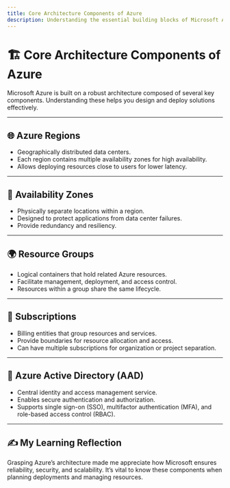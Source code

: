 ```yaml
---
title: Core Architecture Components of Azure
description: Understanding the essential building blocks of Microsoft Azure’s architecture.
---
```


# 🏗️ Core Architecture Components of Azure

Microsoft Azure is built on a robust architecture composed of several key components. Understanding these helps you design and deploy solutions effectively.

---

## 🌐 Azure Regions

- Geographically distributed data centers.
- Each region contains multiple availability zones for high availability.
- Allows deploying resources close to users for lower latency.

---

## 🏢 Availability Zones

- Physically separate locations within a region.
- Designed to protect applications from data center failures.
- Provide redundancy and resiliency.

---

## 🌍 Resource Groups

- Logical containers that hold related Azure resources.
- Facilitate management, deployment, and access control.
- Resources within a group share the same lifecycle.

---

## 🧩 Subscriptions

- Billing entities that group resources and services.
- Provide boundaries for resource allocation and access.
- Can have multiple subscriptions for organization or project separation.

---

## 🔐 Azure Active Directory (AAD)

- Central identity and access management service.
- Enables secure authentication and authorization.
- Supports single sign-on (SSO), multifactor authentication (MFA), and role-based access control (RBAC).

---

## ✍️ My Learning Reflection

Grasping Azure’s architecture made me appreciate how Microsoft ensures reliability, security, and scalability. It’s vital to know these components when planning deployments and managing resources.

